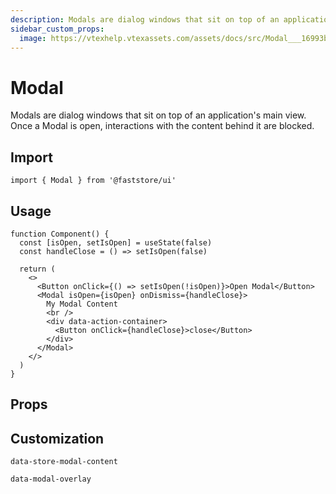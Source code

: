 ```yaml
---
description: Modals are dialog windows that sit on top of an application's main view. 
sidebar_custom_props: 
  image: https://vtexhelp.vtexassets.com/assets/docs/src/Modal___16993b8e327f3571529d7ee4e97cb45b.png
---
```



# Modal

Modals are dialog windows that sit on top of an application's main view. Once a Modal is open, interactions with the content behind it are blocked.

## Import

```tsx
import { Modal } from '@faststore/ui'
```

## Usage

```tsx live
function Component() {
  const [isOpen, setIsOpen] = useState(false)
  const handleClose = () => setIsOpen(false)

  return (
    <>
      <Button onClick={() => setIsOpen(!isOpen)}>Open Modal</Button>
      <Modal isOpen={isOpen} onDismiss={handleClose}>
        My Modal Content
        <br />
        <div data-action-container>
          <Button onClick={handleClose}>close</Button>
        </div>
      </Modal>
    </>
  )
}
```

## Props

<PropsSection name="Modal" />

## Customization

`data-store-modal-content`

`data-modal-overlay`
